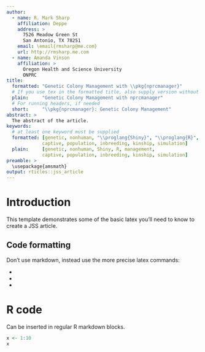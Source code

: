 ```yaml
---
author:
  - name: R. Mark Sharp
    affiliation: Deppe
    address: >
      7526 Meadow Green St
      San Antonio, TX 78251
    email: \email{rmsharp@me.com}
    url: http://rmsharp.me.com
  - name: Amanda Vinson
    affiliation: >
      Oregon Health and Science University 
      ONPRC
title:
  formatted: "Genetic Colony Management with \\pkg{nprcmanager}"
  # If you use tex in the formatted title, also supply version without
  plain:     "Genetic Colony Management with nprcmanager"
  # For running headers, if needed
  short:     "\\pkg{nprcmanager}: Genetic Colony Management"
abstract: >
  The abstract of the article.
keywords:
  # at least one keyword must be supplied
  formatted: [genetic, nonhuman, "\\proglang{Shiny}", "\\proglang{R}", management, 
             captive, population, inbreeding, kinship, simulation]
  plain:     [genetic, nonhuman, Shiny, R, management, 
             captive, population, inbreeding, kinship, simulation]
preamble: >
  \usepackage{amsmath}
output: rticles::jss_article
---
```


# Introduction

This template demonstrates some of the basic latex you'll need to know to create a JSS article.

## Code formatting

Don't use markdown, instead use the more precise latex commands:

* \proglang{Java}
* \pkg{plyr}
* \code{print("abc")}

# R code

Can be inserted in regular R markdown blocks.

```r
x <- 1:10
x
```
